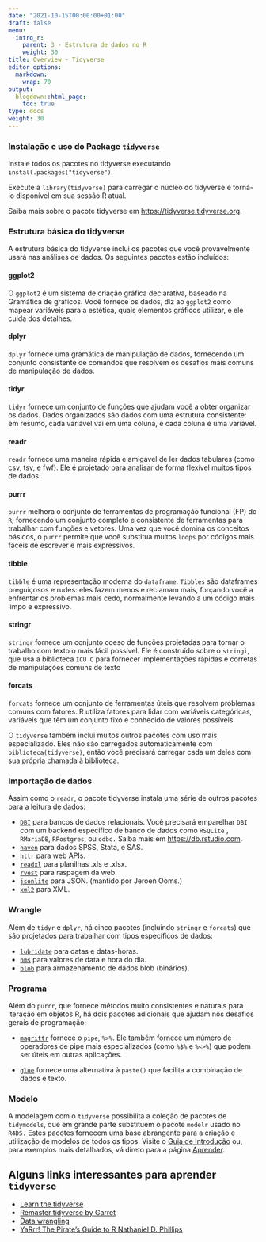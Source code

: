 ```yaml
---
date: "2021-10-15T00:00:00+01:00"
draft: false
menu:
  intro_r:
    parent: 3 - Estrutura de dados no R
    weight: 30
title: Overview - Tidyverse
editor_options: 
  markdown: 
    wrap: 70
output: 
  blogdown::html_page:
    toc: true
type: docs
weight: 30
---
```


### Instalação e uso do Package `tidyverse`

Instale todos os pacotes no tidyverse executando `install.packages("tidyverse")`.  
 
Execute a `library(tidyverse)` para carregar o núcleo do tidyverse e torná-lo disponível em sua sessão R atual.

Saiba mais sobre o pacote tidyverse em [https://tidyverse.tidyverse.org](https://tidyverse.tidyverse.org).

### Estrutura básica do tidyverse 
A estrutura básica do tidyverse inclui os pacotes que você provavelmente usará nas análises de dados. Os seguintes pacotes estão incluídos:

#### ggplot2

O `ggplot2` é um sistema de criação gráfica declarativa, baseado na Gramática de gráficos. Você fornece os dados, diz ao `ggplot2` como mapear variáveis para a estética, quais elementos gráficos utilizar, e ele cuida dos detalhes. 

#### dplyr
`dplyr` fornece uma gramática de manipulação de dados, fornecendo um conjunto consistente de comandos que resolvem os desafios mais comuns de manipulação de dados. 

#### tidyr
`tidyr` fornece um conjunto de funções que ajudam você a obter organizar os dados. Dados organizados são dados com uma estrutura consistente: em resumo, cada variável vai em uma coluna, e cada coluna é uma variável.

#### readr

`readr` fornece uma maneira rápida e amigável de ler dados tabulares (como csv, tsv, e fwf). Ele é projetado para analisar de forma flexível muitos tipos de dados.

#### purrr

`purrr` melhora o conjunto de ferramentas de programação funcional (FP) do `R`, fornecendo um conjunto completo e consistente de ferramentas para trabalhar com funções e vetores. Uma vez que você domina os conceitos básicos, o `purrr` permite que você substitua muitos `loops` por códigos mais fáceis de escrever e mais expressivos. 

#### tibble

`tibble` é uma representação moderna do `dataframe`. `Tibbles` são dataframes preguiçosos e rudes: eles fazem menos e reclamam mais, forçando você a enfrentar os problemas mais cedo, normalmente levando a um código mais limpo e expressivo. 

#### stringr

`stringr` fornece um conjunto coeso de funções projetadas para tornar o trabalho com texto o mais fácil possível. Ele é construído sobre o `stringi`, que usa a biblioteca `ICU C` para fornecer implementações rápidas e corretas de manipulações comuns de texto 

#### forcats

`forcats` fornece um conjunto de ferramentas úteis que resolvem problemas comuns com fatores. R utiliza fatores para lidar com variáveis categóricas, variáveis que têm um conjunto fixo e conhecido de valores possíveis.

O `tidyverse` também inclui muitos outros pacotes com uso mais especializado. Eles não são carregados automaticamente com `biblioteca(tidyverse)`, então você precisará carregar cada um deles com sua própria chamada à biblioteca.

### Importação de dados 
Assim como o `readr`, o pacote tidyverse instala uma série de outros pacotes para a leitura de dados:

- [`DBI`](https://github.com/r-dbi/DBI) para bancos de dados relacionais. Você precisará emparelhar `DBI` com um backend específico de banco de dados como `RSQLite` , `RMariaDB`, `RPostgres`, ou `odbc.` Saiba mais em [https://db.rstudio.com](https://db.rstudio.com).
- [`haven`](https://haven.tidyverse.org/) para dados SPSS, Stata, e SAS.
- [`httr`](https://github.com/r-lib/httr) para web APIs.
- [`readxl`](https://readxl.tidyverse.org/) para planilhas .xls e .xlsx.
- [`rvest`](https://github.com/tidyverse/rvest) para raspagem da web.
- [`jsonlite`](https://github.com/jeroen/jsonlite#jsonlite) para JSON. (mantido por Jeroen Ooms.)
- [`xml2`](https://github.com/r-lib/xml2) para XML.

### Wrangle 

Além de `tidyr` e `dplyr`, há cinco pacotes (incluindo `stringr` e `forcats`) que são projetados para trabalhar com tipos específicos de dados:

- [`lubridate`](https://lubridate.tidyverse.org/) para datas e datas-horas.
- [`hms`](https://github.com/tidyverse/hms) para valores de data e hora do dia.
- [`blob`](https://github.com/tidyverse/blob) para armazenamento de dados blob (binários).

### Programa 

Além do `purrr`, que fornece métodos muito consistentes e naturais para iteração em objetos R, há dois pacotes adicionais que ajudam nos desafios gerais de programação:

- [`magrittr`](https://magrittr.tidyverse.org/) fornece o `pipe`, `%>%`. Ele também fornece um número de operadores de pipe mais especializados (como `%$%` e `%<>%`) que podem ser úteis em outras aplicações.
 
- [`glue`](https://github.com/tidyverse/glue) fornece uma alternativa à `paste()` que facilita a combinação de dados e texto.

### Modelo 
A modelagem com o `tidyverse` possibilita a coleção de pacotes de `tidymodels`, que em grande parte substituem o pacote `modelr` usado no `R4DS.` Estes pacotes fornecem uma base abrangente para a criação e utilização de modelos de todos os tipos. Visite o [Guia de Introdução](https://www.tidymodels.org/start/) ou, para exemplos mais detalhados, vá direto para a página [Aprender](https://www.tidymodels.org/learn/).


## Alguns links interessantes para aprender `tidyverse`

+ [Learn the tidyverse](https://www.tidyverse.org/learn/)
+ [Remaster tidyverse by Garret](https://github.com/rstudio-education/remaster-the-tidyverse/)
+ [Data wrangling](https://programminghistorian.org/en/lessons/data_wrangling_and_management_in_R)
+ [YaRrr! The Pirate’s Guide to R Nathaniel D. Phillips](https://bookdown.org/ndphillips/YaRrr/)
